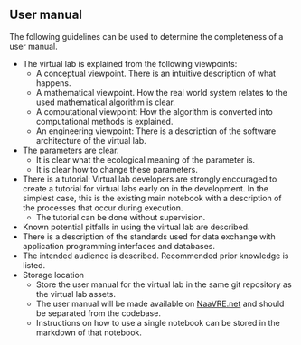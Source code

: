 ## User manual
The following guidelines can be used to determine the completeness of a user manual.

* The virtual lab is explained from the following viewpoints:
  * A conceptual viewpoint. There is an intuitive description of what happens.
  * A mathematical viewpoint. How the real world system relates to the used mathematical algorithm is clear.
  * A computational viewpoint: How the algorithm is converted into computational methods is explained.
  * An engineering viewpoint: There is a description of the software architecture of the virtual lab.
* The parameters are clear.
    * It is clear what the ecological meaning of the parameter is.
    * It is clear how to change these parameters.
* There is a tutorial: Virtual lab developers are strongly encouraged to create a tutorial for virtual labs early on in the development. In the simplest case, this is the existing main notebook with a description of the processes that occur during execution.
  * The tutorial can be done without supervision.
* Known potential pitfalls in using the virtual lab are described.
* There is a description of the standards used for data exchange with application programming interfaces and databases.
* The intended audience is described. Recommended prior knowledge is listed.
* Storage location
  * Store the user manual for the virtual lab in the same git repository as the virtual lab assets.
  * The user manual will be made available on [NaaVRE.net](https://naavre.net/) and should be separated from the codebase.
  * Instructions on how to use a single notebook can be stored in the markdown of that notebook.